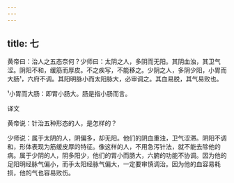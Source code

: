 ```yaml
---
---
---
```

title: 七
---




黄帝曰：治人之五态奈何？少师曰：太阴之人，多阴而无阳。其阴血浊，其卫气涩。阴阳不和，缓筋而厚皮。不之疾写，不能移之。少阴之人，多阴少阳，小胃而大肠¹，六府不调。其阳明脉小而太阳脉大，必审调之。其血易脱，其气易败也。

¹小胃而大肠：即胃小肠大。肠是指小肠而言。

译文

黄帝说：针治五种形态的人，是怎样的？

少师说：属于太阴的人，阴偏多，却无阳。他们的阴血重浊，卫气涩滞。阴阳不调和，形体表现为筋缓皮厚的特征。像这样的人，不用急泻针法，就不能去除他的病。属于少阴的人，阴多阳少，他们的胃小而肠大，六腑的功能不协调。因为他的足阳明经脉气偏小，而手太阳经脉气偏大，一定要审慎调治。因为他的血容易耗损，他的气也容易败伤。